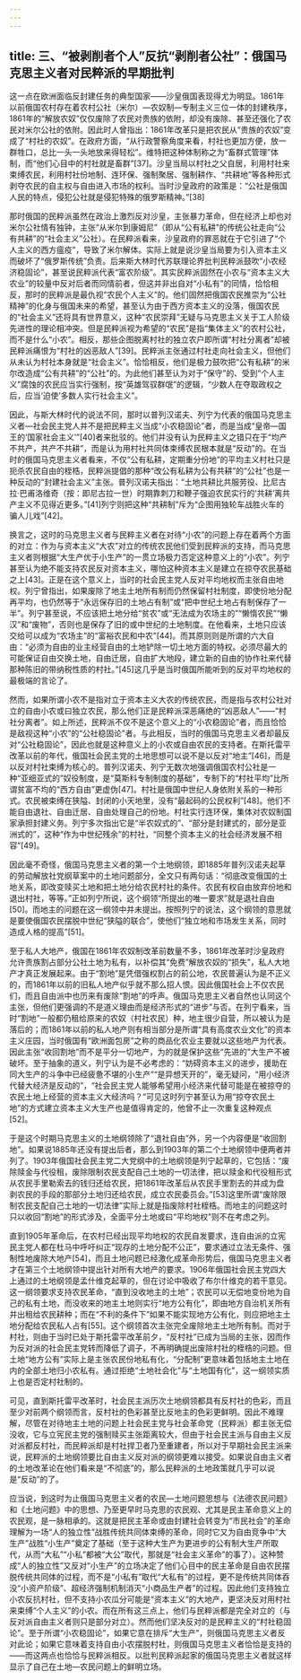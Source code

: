 ```yaml
---
---
---
```

title: 三、“被剥削者个人”反抗“剥削者公社”：俄国马克思主义者对民粹派的早期批判
---




这一点在欧洲面临反封建任务的典型国家——沙皇俄国表现得尤为明显。1861年以前俄国农村存在着农村公社（米尔）—农奴制—专制主义三位一体的封建秩序，1861年的“解放农奴”仅仅废除了农民对贵族的依附，却没有废除、甚至还强化了农民对米尔公社的依附。因此时人曾指出：1861年改革只是把农民从“贵族的农奴”变成了“村社的农奴”。在政府方面，“从行政警察角度来看，村社也更加方便，放一群牲口，总比一头一头地放来得轻松”。维特把这种体制称之为“畜群式管理”体制，而“他们心目中的村社就是畜群”[37]。沙皇当局以村社之父自居，利用村社来束缚农民，利用村社份地制、连环保、强制聚居、强制耕作、“共耕地”等各种形式剥夺农民的自主权与自由进入市场的权利。当时沙皇政府的政策是：“公社是俄国人民的特点，侵犯公社就是侵犯特殊的俄罗斯精神。”[38]

那时俄国的民粹派虽然在政治上激烈反对沙皇，主张暴力革命，但在经济上却也对米尔公社情有独钟，主张“从米尔到康姆尼”（即从“公有私耕”的传统公社走向“公有共耕”的“社会主义”公社）。在民粹派看来，沙皇政府的罪恶就在于它引进了“个人主义的西方瘟疫”，导致了米尔解体。实际上就是说沙皇当局要为引入资本主义而破坏了“俄罗斯传统”负责。后来斯大林时代苏联理论界批判民粹派鼓吹“小农经济稳固论”，甚至说民粹派代表“富农阶级”。其实民粹派固然在小农与“资本主义大农业”的较量中反对后者而同情前者，但这并非出自对“小私有”的同情，恰恰相反，那时的民粹派是最仇视“农民个人主义”的。他们固然把俄国农民推崇为“公社精神”的化身与俄国未来的希望，甚至认为由于西方资本主义的没落，俄国农民的“社会主义”还将具有世界意义，这种“农民崇拜”无疑与马克思主义关于工人阶级先进性的理论相冲突。但是民粹派视为希望的“农民”是指“集体主义”的农村公社，而不是什么“小农”。相反，那些企图脱离村社的独立农户即所谓“村社分离者”却被民粹派痛恨为“村社的凶恶敌人”[39]。民粹派主张通过村社走向社会主义，但他们从未认为村社本身就是“社会主义”。恰恰相反，他们是极力鼓吹把“公有私耕”的米尔改造成“公有共耕”的“公社”的。为此他们甚至认为对于“保守”的、受到“个人主义”腐蚀的农民应当实行强制，按“英雄驾驭群氓”的逻辑，“少数人在夺取政权之后，应当‘迫使’多数人实行社会主义”。

因此，与斯大林时代的说法不同，那时以普列汉诺夫、列宁为代表的俄国马克思主义者—社会民主党人并不是把民粹主义当成“小农稳固论”者，而是当成“皇帝—国王的‘国家社会主义’”[40]者来批驳的。他们并没有认为民粹主义之错只在于“均产不共产，共产不共耕”，而是认为用村社共同体束缚农民根本就是“反动”的。在当时的俄国马克思主义者看来，不仅“公有私耕，定期重分份地”的平均主义村社只是扼杀农民自由的桎梏，民粹派提倡的那种“改公有私耕为公有共耕”的“公社”也是一种反动的“封建社会主义”主张。普列汉诺夫指出：“土地共耕比共服劳役、比尼古拉·巴甫洛维奇（按：即尼古拉一世）时期靠刺刀和鞭子强迫农民实行的‘共耕’离共产主义不见得近更多。”[41]列宁则把这种“共耕制”斥为“企图用独轮车战胜火车的骗人儿戏”[42]。

换言之，这时的马克思主义者与民粹主义者在对待“小农”的问题上存在着两个方面的对立：作为与资本主义“大农”对立的传统农民他们受到民粹派的支持，而马克思主义者则根据“大生产优于小生产”的一贯立场极力否定这种意义上的“小农”。列宁甚至认为绝不能支持农民反对资本主义，哪怕这种资本主义是建立在掠夺农民基础之上[43]。正是在这个意义上，当时的社会民主党人反对平均地权而主张自由地权。列宁曾指出，如果废除了地主土地所有制而仍然保留村社制度，即使份地分配再平均，也仍然等于“永远保存旧的土地占有制”或“把中世纪土地占有制保存了一半”。列宁甚至说，不应该把土地分给“贫农”或“无法成为农场主的”“懒惰农民”“懒汉”和“废物”，否则也是保存了旧的或中世纪的土地制度。在他看来，土地只应该交给可以成为“农场主”的“富裕农民和中农”[44]。而其原则则是所谓的六大自由：“必须为自由的业主经营自由的土地铲除一切土地方面的特权。必须尽最大的可能保证自由交换土地，自由迁居，自由扩大地段，建立新的自由的协作社来代替那种陈旧的带纳税性质的村社。”[45]这几乎是当时俄国所能听到的反对平均地权的最极端的言论了。

然而，如果所谓小农不是指对立于资本主义大农的传统农民，而是指与农村公社对立的自由小农或曰独立农民，那么他们正是民粹派深恶痛绝的“凶恶敌人”——“村社分离者”。如上所述，民粹派不仅不是这个意义上的“小农稳固论”者，而且恰恰是敌视这种“小农”的“公社稳固论”者。与此相反，当时的俄国马克思主义者却最反对“公社稳固论”，因此也就是这种意义上的小农或自由农民的支持者。在斯托雷平改革以前的年代，俄国社会民主党的土地思想可以说不是以反对“地主”[46]，而是以反对村社束缚为核心的。普列汉诺夫、列宁无数次地强调俄国农村公社是一种“亚细亚式的”奴役制度，是“莫斯科专制制度的基础”，专制下的“村社平均”比所谓贫富不均的“西方自由”更虚伪[47]。村社是俄国中世纪人身依附关系的一种形式。农民被束缚在狭隘、封闭的小天地里，没有“最起码的公民权利”[48]。他们不能自由退社、自由迁居、自由处理自己的份地。村社实行连环保，集体对农奴制国家承担封建义务。列宁多次指出它是“半农奴式的”、“部分是封建式的，部分是亚洲式的”，这种“作为中世纪残余”的村社，“同整个资本主义的社会经济发展不相容”[49]。

因此毫不奇怪，俄国马克思主义者的第一个土地纲领，即1885年普列汉诺夫起草的劳动解放社党纲草案中的土地问题部分，全文只有两句话：“彻底改变俄国的土地关系，即改变赎买土地和把土地分给农民村社的条件。农民有权自由放弃份地和退出村社，等等。”正如列宁所说，这个纲领“所提出的唯一要求”就是退社自由[50]。而地主的问题在这一纲领中并未提出。按照列宁的说法，这个纲领的意思就是要使俄国农民摆脱中世纪“狭隘的联合”，使他们“独立地和市场发生关系，同时造成人格的提高”[51]。

至于私人大地产，俄国在1861年农奴制改革前数量不多，1861年改革时沙皇政府允许贵族割占部分公社土地为私有，以补偿其“免费”解放农奴的“损失”，私人大地产才真正发展起来。由于“割地”是凭借强权割占的前公地，农民普遍认为是不正义的，而1861年以前的旧私人地产似乎就不那么招人恨。因此俄国社会上不仅农民们，而且自由派中也历来有废除“割地”的呼声。俄国马克思主义者自然也认同这个主张，但他们更强调的不是道义理由而是经济形式的“进步”与否。在列宁看来，当时“割地”一般都仍租给原来的农奴（村社农民）种，地主很少自营，所以被认为是落后的；而1861年以前的私人地产则有相当部分是所谓“具有高度农业文化”的资本主义庄园，当时俄国有“欧洲面包房”之称的商品化农业主要就以这些地产为代表。因此主张“收回割地”而不是平分一切地产，为的就是保护这些“先进的”大生产不被破坏。至于抽象的道义，列宁认为是不必考虑的：“妨碍资本主义的进步，援助在同大生产的斗争中已经疲惫不堪的小生产”“是异想天开的”，毫无疑问，“用小经济代替大经济是反动的”，“社会民主党人能够希望用小经济来代替可能是在被掠夺的农民土地上经营的资本主义大经济吗？”可见这时列宁甚至认为用“掠夺农民土地”的方式建立资本主义大生产也是值得肯定的，他曾不止一次重复这种观点[52]。

于是这个时期马克思主义的土地纲领除了“退社自由”外，另一个内容便是“收回割地”。如果说1885年还没有提出后者，那么到1903年的第二个土地纲领中便两者并列了。1903年俄国社会民主党二大党纲中的土地纲领是列宁起草的，它包括：“废除赎金与代役租，废除限制农民支配自己土地的一切法律，把以赎金和代役租形式从农民手里勒索去的钱归还给农民，把1861年改革后从农民手里割去的并成为盘剥农民的手段的那部分土地归还给农民，成立农民委员会。”[53]这里所谓“废除限制农民支配自己土地的一切法律”实际上就是指废除村社桎梏。而地主的问题这时只以收回“割地”的形式涉及，全面平分土地或曰“平均地权”则不在考虑之列。

直到1905年革命后，在农村已经出现平均地权的农民自发要求，连自由派的立宪民主党人都在杜马中呼吁纠正“现存的土地分配不公正”，要求通过立法无条件、强制性地废除大地产[54]，而且土地问题已经激化成革命形势后，俄国马克思主义者才在第三个土地纲领中提出针对所有大地产的要求。1906年俄国社会民主党四大上通过的土地纲领是孟什维克起草的，但在讨论中吸收了布尔什维克的若干意见。这一纲领要求支持农民革命，“直到没收地主的土地”；农民可以无偿地变份地为自己的私有土地，而没收来的地主土地则实行“地方公有化”，即由地方自治机关所有并出租给农民耕种；而在“不利的条件下”如果不能实现地方公有化，则应把地主土地分配给农民私人占有[55]。这个纲领首次主张完全废除地主土地所有制。而对于村社，则由于当时已处于斯托雷平改革前夕，“反村社”已成为当局的主张，因而作为反对派的社会民主党转而降低了调子，不再明确提出废除村社的桎梏的问题。但土地“地方公有”实际上是主张农民份地私有化，“分配制”更意味着包括地主土地在内的全部土地归小农私有。通过拒绝“土地社会化”与“土地国有化”，这一纲领实质上也是否定村社制的。

可见，直到斯托雷平改革时，社会民主派历次土地纲领都具有反村社的色彩，而且至少对前两个纲领而言，反村社的色彩甚至比反地主的色彩更鲜明。因此不难理解，尽管在对待地主土地的问题上社会民主党与社会革命党（民粹派）都主张无偿没收，它与立宪民主党的强制赎买主张距离较大，但由于社会民主派与自由主义反对派都反村社，而民粹派却是村社捍卫者乃至重建者，所以对于早期社会民主派来说，民粹派的土地纲领要比自由主义反对派的纲领更难以接受。如果说自由主义者的土地改革论在他们看来是“不彻底”的，那么民粹派的土地政策就几乎可以说是“反动”的了。

应当说，到这时为止俄国马克思主义者的农民—土地问题思想与《法德农民问题》和《土地问题》中的思想、乃至更早时马克思的农民观、尤其是民主革命意义上的农民观，是一脉相承的。这就是把民主革命或由封建社会转变为“市民社会”的革命理解为一场“人的独立性”战胜传统共同体束缚的革命，同时它又为自由竞争中“大生产”战胜“小生产”奠定了基础（至于这种大生产为更进步的公有制大生产所取代，从而“大私”“小私”都被“大公”取代，那就是“社会主义革命”的事了）。这种赞成“人的独立性”又反对“小生产”的立场决定了他们心目中的民主革命是自由农民摆脱传统共同体的过程，而不是“小私有”取代“大私有”的过程，更不是传统共同体吞没“小资产阶级”、超经济强制机制消灭“小商品生产者”的过程。因此他们支持独立小农反抗村社，但不支持小农瓜分可能是“资本主义”的大地产，更坚决反对用村社来束缚“个人主义”的小农。而在所有这三点上，他们与民粹派都是完全对立的（与反对派自由主义者则只是部分对立）。然而他们坚决反对的是民粹主义的“村社稳固论”。至于所谓“小农稳固论”，如果它意在排斥“大生产”，则俄国马克思主义者反对此论；如果它意味着支持自由小农摆脱村社，则俄国马克思主义者恰恰是支持的——而这两点也恰恰与民粹派相反。以批判民粹派起家的俄国马克思主义者就这样显示了自己在土地—农民问题上的鲜明立场。